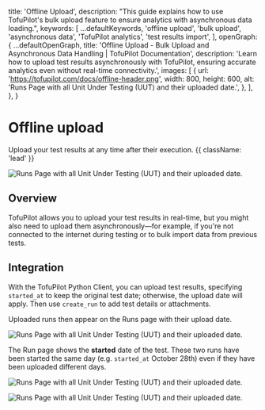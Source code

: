 
  title: 'Offline Upload',
  description:
    "This guide explains how to use TofuPilot's bulk upload feature to ensure analytics with asynchronous data loading.",
  keywords: [
    ...defaultKeywords,
    'offline upload',
    'bulk upload',
    'asynchronous data',
    'TofuPilot analytics',
    'test results import',
  ],
  openGraph: {
    ...defaultOpenGraph,
    title:
      'Offline Upload - Bulk Upload and Asynchronous Data Handling | TofuPilot Documentation',
    description:
      'Learn how to upload test results asynchronously with TofuPilot, ensuring accurate analytics even without real-time connectivity.',
    images: [
      {
        url: 'https://tofupilot.com/docs/offline-header.png',
        width: 800,
        height: 600,
        alt: 'Runs Page with all Unit Under Testing (UUT) and their uploaded date.',
      },
    ],
  },
}

# Offline upload

Upload your test results at any time after their execution. {{ className: 'lead' }}

<Image
  src="/offline-header.png"
  alt="Runs Page with all Unit Under Testing (UUT) and their uploaded date."
/>

## Overview

TofuPilot allows you to upload your test results in real-time, but you might also need to upload them asynchronously—for example, if you're not connected to the internet during testing or to bulk import data from previous tests.

## Integration

With the TofuPilot Python Client, you can upload test results, specifying `started_at` to keep the original test date; otherwise, the upload date will apply. Then use `create_run` to add test details or attachments.

<CodeGroup>
  <CodeGithub
    title="OpenHTF"
    branch="main"
    path="docs_tofupilot/offline-upload/openhtf/main.py"
  />
  <CodeGithub
    title="Vanilla Python"
    branch="main"
    path="docs_tofupilot/offline-upload/client/main.py"
  />
</CodeGroup>

Uploaded runs then appear on the Runs page with their upload date.

<Image
  src="/offline-page-runs.png"
  alt="Runs Page with all Unit Under Testing (UUT) and their uploaded date."
/>

The Run page shows the **started** date of the test. These two runs have been started the same day (e.g. `started_at` October 28th) even if they have been uploaded different days.

<Image
  src="/asynchronous-page-run1.png"
  alt="Runs Page with all Unit Under Testing (UUT) and their uploaded date."
/>

<Image
  src="/asynchronous-page-run2.png"
  alt="Runs Page with all Unit Under Testing (UUT) and their uploaded date."
/>

